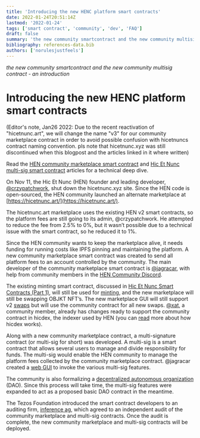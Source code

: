 ```yaml
---
title: 'Introducing the new HENC platform smart contracts'
date: 2022-01-24T20:51:14Z
lastmod: '2022-01-24'
tags: ['smart contract', 'community', 'dev', 'FAQ']
draft: false
summary: 'the new community smartcontract and the new community multisig contract - an introduction'
bibliography: references-data.bib
authors: ['norulesjustfeels']
---
```


_the new community smartcontract and the new community multisig contract - an introduction_

# Introducing the new HENC platform smart contracts

(Editor's note, Jan26 2022: Due to the recent reactivation of "hicetnunc.art", we will change the name "v3" for our community marketplace contract in order to avoid possible confusion with hicetnuncs contract naming convention. pls note that hicetnunc.xyz was still discontinued when this blogpost and the articles linked in it where written)

Read the [HEN community marketplace smart contract](https://leonnicholls.medium.com/hic-et-nunc-v3-marketplace-smart-contract-ca1882b01b66) and [Hic Et Nunc multi-sig smart contract](https://leonnicholls.medium.com/hic-et-nunc-multi-sig-smart-contract-d1f63fe5d24) articles for a technical deep dive.

On Nov 11, the Hic Et Nunc (HEN) founder and leading developer, [@crzypatchwork](https://github.com/crzypatchwork), shut down the hicetnunc.xyz site. Since the HEN code is open-sourced, the HEN community launched an alternate marketplace at [https://hicetnunc.art/](https://hicetnunc.art/).

The hicetnunc.art marketplace uses the existing HEN v2 smart contracts, so the platform fees are still going to its admin, @crzypatchwork. He attempted to reduce the fee from 2.5% to 0%, but it wasn’t possible due to a technical issue with the smart contract, so he reduced it to 1%.

Since the HEN community wants to keep the marketplace alive, it needs funding for running costs like IPFS pinning and maintaining the platform. A new community marketplace smart contract was created to send all platform fees to an account controlled by the community. The main developer of the community marketplace smart contract is [@jagracar](https://twitter.com/jagracar), with help from community members in the [HEN Community Discord](https://discord.gg/nBqcRB33Xv).

The existing minting smart contract, discussed in [Hic Et Nunc Smart Contracts (Part 1)](https://leonnicholls.medium.com/hic-et-nunc-smart-contracts-part-1-e4ad5d0934b9), will still be used for [minting](https://github.com/hicetnunc2000/hicetnunc/wiki/How-to-mint-%F0%9F%8C%BF), and the new marketplace will still be swapping OBJKT NFT’s. The new marketplace GUI will still support v2 [swaps](https://github.com/hicetnunc2000/hicetnunc/wiki/How-to-swap-%F0%9F%94%83) but will use the community contract for all new swaps. [@xat](https://twitter.com/xatxat), a community member, already has changes ready to support the community contract in hicdex, the indexer used by HEN (you can [read](https://leonnicholls.medium.com/hicdex-the-hic-et-nunc-indexer-bd45f27a228f) more about how hicdex works).

Along with a new community marketplace contract, a multi-signature contract (or multi-sig for short) was developed. A multi-sig is a smart contract that allows several users to manage and divide responsibility for funds. The multi-sig would enable the HEN community to manage the platform fees collected by the community marketplace contract. @jagracar created a [web GUI](https://multisign.onrender.com/proposals) to invoke the various multi-sig features.

The community is also formalizing a [decentralized autonomous organization](<https://en.wikipedia.org/wiki/The_DAO_(organization)>) (DAO). Since this process will take time, the multi-sig features were expanded to act as a proposed basic DAO contract in the meantime.

The Tezos Foundation introduced the smart contract developers to an auditing firm, [inference ag](https://inference.ag/), which agreed to an independent audit of the community marketplace and multi-sig contracts. Once the audit is complete, the new community marketplace and multi-sig contracts will be deployed.

